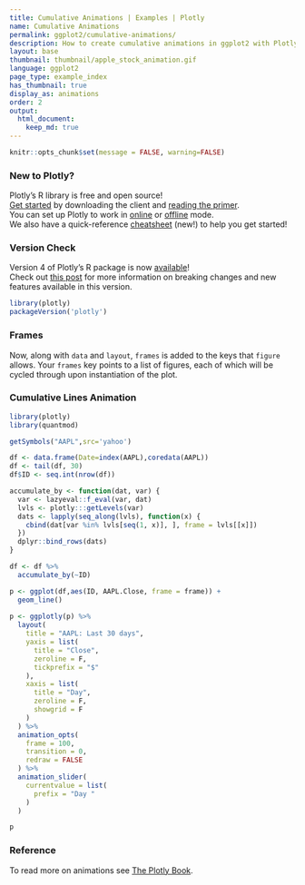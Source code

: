 ```yaml
---
title: Cumulative Animations | Examples | Plotly
name: Cumulative Animations
permalink: ggplot2/cumulative-animations/
description: How to create cumulative animations in ggplot2 with Plotly.
layout: base
thumbnail: thumbnail/apple_stock_animation.gif
language: ggplot2
page_type: example_index
has_thumbnail: true
display_as: animations
order: 2
output:
  html_document:
    keep_md: true
---
```


```r
knitr::opts_chunk$set(message = FALSE, warning=FALSE)
```

### New to Plotly?

Plotly's R library is free and open source!<br>
[Get started](https://plot.ly/r/getting-started/) by downloading the client and [reading the primer](https://plot.ly/r/getting-started/).<br>
You can set up Plotly to work in [online](https://plot.ly/r/getting-started/#hosting-graphs-in-your-online-plotly-account) or [offline](https://plot.ly/r/offline/) mode.<br>
We also have a quick-reference [cheatsheet](https://images.plot.ly/plotly-documentation/images/r_cheat_sheet.pdf) (new!) to help you get started!

### Version Check

Version 4 of Plotly's R package is now [available](https://plot.ly/r/getting-started/#installation)!<br>
Check out [this post](http://moderndata.plot.ly/upgrading-to-plotly-4-0-and-above/) for more information on breaking changes and new features available in this version.
```r
library(plotly)
packageVersion('plotly')
```

### Frames

Now, along with `data` and `layout`, `frames` is added to the keys that `figure` allows. Your `frames` key points to a list of figures, each of which will be cycled through upon instantiation of the plot.

### Cumulative Lines Animation

```r
library(plotly)
library(quantmod)

getSymbols("AAPL",src='yahoo')

df <- data.frame(Date=index(AAPL),coredata(AAPL))
df <- tail(df, 30)
df$ID <- seq.int(nrow(df))

accumulate_by <- function(dat, var) {
  var <- lazyeval::f_eval(var, dat)
  lvls <- plotly:::getLevels(var)
  dats <- lapply(seq_along(lvls), function(x) {
    cbind(dat[var %in% lvls[seq(1, x)], ], frame = lvls[[x]])
  })
  dplyr::bind_rows(dats)
}

df <- df %>%
  accumulate_by(~ID)

p <- ggplot(df,aes(ID, AAPL.Close, frame = frame)) +
  geom_line()
  
p <- ggplotly(p) %>%
  layout(
    title = "AAPL: Last 30 days",
    yaxis = list(
      title = "Close",
      zeroline = F,
      tickprefix = "$"
    ),
    xaxis = list(
      title = "Day",
      zeroline = F, 
      showgrid = F
    )
  ) %>% 
  animation_opts(
    frame = 100, 
    transition = 0, 
    redraw = FALSE
  ) %>%
  animation_slider(
    currentvalue = list(
      prefix = "Day "
    )
  )

p
```

### Reference 

To read more on animations see [The Plotly Book](https://cpsievert.github.io/plotly_book/key-frame-animations.html).
